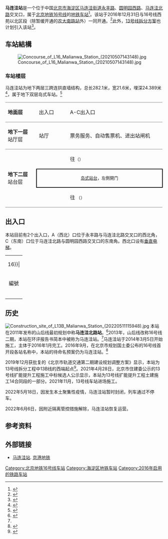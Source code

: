 {{NoteTA
|G1=Railway}}
{{Infobox station
|name = 马连洼
|eng_name = Mɑliɑnwɑ
|linecolour = {{北京地铁颜色|16}}
|image = Platform of Malianwa Station (20210201191616).jpg
|caption = 马连洼站站台
|other_name = 
|country = {{PRC}}
|borough = [[北京市|北京市]][[海淀区|海淀区]][[马连洼街道|马连洼街道]]
|address = [[永丰路_(北京)|永丰路]]、[[圆明园西路|圆明园西路]]、[[马连洼北路|马连洼北路]]交叉口
|coordinates = {{coord|40.030591|N|116.266976|E|display=inline,title}}
|elevation = 
|operator = [[京港地铁|北京京港地铁有限公司]]
|lines = {{北京地铁线路名|16|SL}}
|distance = 
|platform = 1座[[岛式站台|岛式站台]]
|tracks = 2条
|bus_routes = 
|bus_stands = 
|connections = 公交站：圆明园西路北口、马连洼西站
|structure = 地下车站
|hall = 整体式站厅
|depth = 27米
|levels = 
|interchange = 
|exits = 2个
|elevator = 
|escalator = 
|architect = 
|architectural_style = 
|colour = 白色
|type = 
|status = 运营中
|code = 
|zone = 
|classification = 
|website = 
|built = 
|opened = 2016年12月31日<ref name="bjrb_l16">{{cite news|author=刘冕|url=http://bjrb.bjd.com.cn/html/2016-12/29/content_92726.htm|title=本月31日试运营 16号线沿线15条公交线路调整|publisher=[[北京日报|北京日报]]|date=2016-12-29|accessdate=2016-12-29|deadurl=yes|archiveurl=https://web.archive.org/web/20161229170730/http://bjrb.bjd.com.cn/html/2016-12/29/content_92726.htm|archivedate=2016-12-29}}</ref>
|pass_year = 
|passengers = 日均9,700人次<small>（截至2017年1月6日）</small><ref>{{cite news|author=王萌|url=http://www.stardaily.com.cn/2017/0106/44186.shtml|title=16号线北段开通试运营首周 客运量共计35.2万人次|publisher=[[北京娱乐信报|北京娱乐信报]]|date=2017-01-06|accessdate=2017-01-08|archive-date=2017-01-08|archive-url=https://web.archive.org/web/20170108075341/http://www.stardaily.com.cn/2017/0106/44186.shtml|dead-url=yes}}</ref>
|trains = 
|first = {{北京地铁线路名|16|S}}
:往{{北京地铁起讫站|16|L}}：06:04
:往{{北京地铁起讫站|16|R}}：05:38
|last = {{北京地铁线路名|16|S}}
:往{{北京地铁起讫站|16|L}}：23:09
:往{{北京地铁起讫站|16|R}}：22:53
|adjacent = {{adjacent stations|system=北京地铁|line=16|left=西北旺|right=农大南路|note-left=2.196km|note-mid=距离[[北安河站|北安河]]14.895km|note-right=1.517km}}
|route_map = {{Routemap|inline=yes|map=
utSTRf\utSTRg~~ ~~{{rmr|Licon=U|{{stl|北京地铁|西北旺}}}}
\utSTR\utSTR2\utSTRc3
\utABZg2\utENDEa!~utSTRc13\utSTR+4
\utSTR+tc1\utABZg+4\utSTR
\utSTR\utSTR\utSTR
\utSTR+tc2\utABZg3!~utSTRc2\utSTR3
\utABZg+1\utABZg+1!~utSTRc4\utSTRc4
utSTR+BSl\utSTR+BSr
utSTR+BSl\utSTR+BSr
utSTRf\utSTRg~~ ~~{{rmr|Licon=D|{{stl|北京地铁|农大南路}}}}
}}
}}
'''马连洼站'''是一个位于中国[[北京市|北京市]][[海淀区|海淀区]][[马连洼街道|马连洼街道]][[永丰路_(北京)|永丰路]]、[[圆明园西路|圆明园西路]]、[[马连洼北路|马连洼北路]]交叉口，属于[[北京地铁|北京地铁]][[北京地铁16号线|16号线]]的[[地铁车站|地铁车站]]<ref name=bii1>{{cite web|url=https://www.bii.com.cn/Portals/0/AttachUpload/pdf/2019111911201826.pdf|title=北京地铁十六号线二期（原海淀山后线）工程（北安河~西苑）段竣工环境保护验收组意见|date=2019-11-19|accessdate=2020-01-15|pages=3-4|archive-date=2019-11-20|archive-url=https://web.archive.org/web/20191120054424/https://www.bii.com.cn/Portals/0/AttachUpload/pdf/2019111911201826.pdf|dead-url=no}}</ref>。该站于2016年12月31日与16号线西苑以北区段（除暂缓开通的[[农大南路站|农大南路站]]外）一同开通。<ref>{{cite news|author=赵莹莹|url=http://bjwb.bjd.com.cn/html/2016-05/18/content_35309.htm|title=地铁16号线北段6月底洞通|publisher=[[北京晚报|北京晚报]]|date=2016-05-18|accessdate=2016-06-30|deadurl=yes|archiveurl=https://web.archive.org/web/20160821203527/http://bjwb.bjd.com.cn/html/2016-05/18/content_35309.htm|archivedate=2016-08-21}}</ref>此外，[[北京地铁13号线#13B线|13号线拆分方案]]也计划引入该站<ref>{{cite web|url=http://bcactc.zjw.beijing.gov.cn/html/gcxx/zbgs/sg/2021/F0SG202000240.html|title=施工中标候选人公示|publisher=[[北京市住房和城乡建设委员会|北京市住房和城乡建设委员会]]|date=2021-04-28|accessdate=2021-05-05|quote=工程名称：北京轨道交通13号线扩能提升工程土建施工14合同段  建筑规模：1站2区间（13B起点~马连洼站区间、马连洼站、马连洼站~软件园站暗挖区间}}</ref>。

== 车站結構 ==
[[File:Concourse_of_L16_Malianwa_Station_(20210507143148).jpg|thumb]]
=== 车站楼层 ===
马连洼站为地下两层三跨连拱直墙结构，总长282.1米，宽21.6米，埋深24.389米<ref>{{cite web|author=石强|url=http://www.chnrailway.com/html/20160319/1345459.shtml|title=中铁二局五公司北京地铁马连洼站主体顺利交验|publisher=中华铁道网|date=2016-03-19|accessdate=2016-06-30}}</ref>，属于地下双层岛式车站。<ref name="hp">{{Cite report|author=[[铁道第三勘察设计院|铁道第三勘察设计院]]|date=2013-12|title=北京地铁十六号线二期（原海淀山后线）工程环境影响报告书简本|url=http://www.tsdig.com/admin/Upload/file/%E5%8C%97%E4%BA%AC%E5%9C%B0%E9%93%81%E5%8D%81%E5%85%AD%E5%8F%B7%E7%BA%BF%E5%8C%97%E6%AE%B5%E5%B7%A5%E7%A8%8B%E7%8E%AF%E8%AF%84%E7%AE%80%E6%9C%AC201312_10.pdf|format=PDF|deadurl=yes|archiveurl=https://web.archive.org/web/20131212042918/http://www.tsdig.com/admin/Upload/file/%E5%8C%97%E4%BA%AC%E5%9C%B0%E9%93%81%E5%8D%81%E5%85%AD%E5%8F%B7%E7%BA%BF%E5%8C%97%E6%AE%B5%E5%B7%A5%E7%A8%8B%E7%8E%AF%E8%AF%84%E7%AE%80%E6%9C%AC201312_10.pdf|archivedate=2013-12-12}}</ref>
{|cellspacing=0 cellpadding=3
|style="border-top:solid 1px gray;border-bottom:solid 1px gray;" width=100|'''地面层'''
|style="border-top:solid 1px gray;border-bottom:solid 1px gray;" width=100|出入口
|style="border-top:solid 1px gray;border-bottom:solid 1px gray;" width=350|A-C出入口
|-
|style="border-bottom:solid 1px gray;"|'''地下一层'''<br />站厅层
|style="border-bottom:solid 1px gray;"|站厅
|style="border-bottom:solid 1px gray;"|票务服务、自动售票机、进出站闸机
|-
|style="border-bottom:solid 1px gray;" rowspan=3|'''地下二层'''<br />站台层
|{{arrow|L}}
|{{北京地铁线路名|16|c}}往{{站|北安河}}<small>（{{站|西北旺}}）</small>
|-
|style="border-right:solid 2px black;border-left:solid 2px black;border-top:solid 2px black;border-bottom:solid 2px black;" colspan=2|<center><small>[[岛式站台|岛式站台]]，左側開门</small></center>
|-
|style="border-bottom:solid 1px gray;"|{{arrow|R}}
|style="border-bottom:solid 1px gray;"|{{北京地铁线路名|16|c}}往{{站|玉渊潭东门}}<!--{{站|宛平城}}--><small>（{{站|农大南路}}）</small>
|}

== 出入口 ==
本站目前有2个出入口，A（西北）口位于永丰路与马连洼北路交叉口的西北角，C（东南）口位于马连洼北路与圆明园西路交叉口的东南角。西北口设有[[升降机|垂直电梯]]。
{| class="wikitable"
| colspan="5" align="center" bgcolor={{北京地铁颜色|16}}|
|-
! 編號 
! 指示
! 建議前往目的地
! 图片
! 无障碍设施图片
|-
| {{港鐵出口|A|附=升}}
| 永丰路（西侧）、马连洼北路（北侧）
|
|[[File:Exit_A_of_Malianwa_Station_(20220501105001).jpg|150px]]
|[[File:Exit_A_lift_of_Malianwa_Station_(20220501105055).jpg|150px]]
|-
| {{港鐵出口|C}} 
| 马连洼北路（南侧）
|东北旺中心小学、马连洼街道办事处
|[[File:Exit_C_of_Malianwa_Station_(20220511120037).jpg|150px]]
|{{n/a}}
|-
| bgcolor="#eeeeee" colspan=5 | {{港鐵出口|註=升}}
|}

== 历史 ==
[[File:Construction_site_of_L13B_Malianwa_Station_(20220511115948).jpg|thumb]]
本站在2011年发布的山后线最初规划中称'''马连洼北路站'''。<ref>{{cite news|author=杨诗凡|url=http://news.sina.com.cn/c/2011-05-18/172222487718.shtml|title=地铁海淀山后线 站点公布|publisher=[[法制晚报|法制晚报]]|date=2011-05-18|accessdate=2016-09-15|archive-date=2016-08-26|archive-url=https://web.archive.org/web/20160826102346/http://news.sina.com.cn/c/2011-05-18/172222487718.shtml|dead-url=no}}</ref>2013年，山后线改称16号线二期，本站在环评报告书简本中被称为马连洼站。<ref name="hp"/>马连洼站于2014年3月5日开始施工，主体于2016年1月完工。2016年9月，在北京市规划国土委公布的16号线首开段各站名称中，本站的待命名预案仍为马连洼站。<ref>{{cite news|author=张璐|url=http://bjcb.morningpost.com.cn/html/2016-09/14/content_414343.htm|title=16号线9站名今起征意见|publisher=[[北京晨报|北京晨报]]|date=2016-09-14|accessdate=2016-09-15|archive-url=https://web.archive.org/web/20160919013057/http://bjcb.morningpost.com.cn/html/2016-09/14/content_414343.htm|archive-date=2016-09-19|dead-url=yes}}</ref>

2019年12月获批复的《北京市轨道交通第二期建设规划调整方案》显示，本站为13号线拆分工程中13B线的西端起点<ref>{{cite news|url=https://news.sina.com.cn/o/2019-12-20/doc-iihnzhfz7097188.shtml|title=北京地铁建设规划获正式批复|work=新京报|date=2019-12-20|accessdate=2021-05-05}}</ref>。2021年4月28日，北京市住建委公示的13号线扩能提升工程施工中标候选人公示显示，本站为13号线扩能提升工程土建施工14合同段的一部分。2021年11月，13号线车站进场施工。

2022年5月18日，因发生本土聚集性疫情，马连洼站暂时封闭，列车通过不停车。

2022年6月6日，因附近隔离管控措施解除，马连洼站恢复运营。

== 参考资料 ==
{{reflist}}

== 外部链接 ==
{{Commonscat|Malianwa Station}}
*[http://www.mtr.bj.cn/service/line/station/5d5a1291b1ea0278b8fffcf5.html 马连洼站]. [[京港地铁|京港地铁]]

{{北京地铁16号线}}

[[Category:北京地铁16号线车站|Category:北京地铁16号线车站]]
[[Category:海淀区地铁车站|Category:海淀区地铁车站]]
[[Category:2016年启用的铁路车站|Category:2016年启用的铁路车站]]